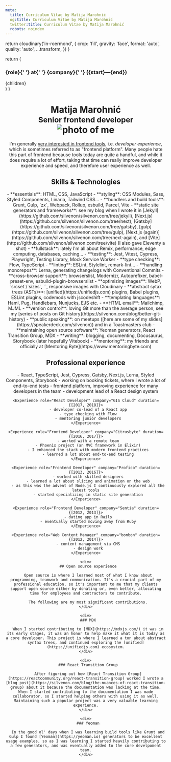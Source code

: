 ```yaml
---
meta:
  title: Curriculum Vitae by Matija Marohnić
  og:title: Curriculum Vitae by Matija Marohnić
  twitter:title: Curriculum Vitae by Matija Marohnić
  robots: noindex
---
```



  return cloudinary('in-roermond', {
    crop: 'fill',
    gravity: 'face',
    format: 'auto',
    quality: 'auto',
    ...transform,
  })
}

  return (
    <div>
      <h3>
        <span>{role}</span>{' '}
        <span className="font-light dark:font-thin">at</span>{' '}
        <span>{company}</span>{' '}
        <span className="whitespace-nowrap font-light dark:font-thin">({start}—{end})</span>
      </h3>
      {children}
    </div>
  )
}

<Header />
<Prose as="main" className="mt-2 pb-6 md:pb-10 lg:mt-4">
  <h1 className="flex flex-col items-center text-center sm:flex-row sm:text-left">
    <div className="sm:flex-1">
      <span>Matija Marohnić</span><br />
      <small className="font-normal">Senior frontend developer</small>
    </div>
    <div className="w-[256px] mt-4 sm:mt-0">
      <div className="aspect-w-3 aspect-h-2">
        <img
          className="!my-0 rounded-2xl"
          srcSet={`
            ${getImageUrl({ aspectRatio: '3:2', width: 256, dpr: 2 })} 2x
          `}
          src={getImageUrl({ aspectRatio: '3:2', width: 256 })}
          alt="photo of me"
        />
      </div>
    </div>
  </h1>

  I'm generally [very interested in frontend tools](https://twitter.com/silvenon/status/1151063178845020160), i.e. _developer experience_, which is sometimes referred to as "frontend platform". Many people hate this part of frontend because tools today are quite a handful, and while it does require a lot of effort, taking that time can really improve developer experience and speed, and therefore user experience as well.

  ## Skills & Technologies

  <div className="[&_li]:break-inside-avoid-column sm:columns-2">
    - **essentials**: HTML, CSS, JavaScript
    - **styling**: CSS Modules, Sass, Styled Components, Linaria, Tailwind CSS...
    - **bundlers and build tools**: Grunt, Gulp, `zx`, Webpack, Rollup, esbuild, Parcel, Vite
    - **static site generators and frameworks**: see my blog when I wrote it in [Jekyll](https://github.com/silvenon/silvenon.com/tree/jekyll), [Next.js](https://github.com/silvenon/silvenon.com/tree/next), [Gatsby](https://github.com/silvenon/silvenon.com/tree/gatsby), [gulp](https://github.com/silvenon/silvenon.com/tree/gulp), [Next.js (again)](https://github.com/silvenon/silvenon.com/tree/next-again), and [Vite](https://github.com/silvenon/silvenon.com/tree/vite) (I also gave Eleventy a shot)
    - **fullstack**: lately I'm all about Remix, performance, edge computing, databases, caching...
    - **testing**: Jest, Vitest, Cypress, Playwright, Testing Library, Mock Service Worker
    - **type checking**: Flow, TypeScript
    - **linting**: ESLint, Stylelint, remark-lint...
    - **handling monorepos**: Lerna, generating changelogs with Conventional Commits
    - **cross-browser support**: browserslist, Modernizr, Autoprefixer, babel-preset-env, esbuild-plugin-browserslist
    - **optimizing images**: WebP, `srcset`/`sizes`, `<picture>`, responsive images with Cloudinary
    - **abstract sytax trees (ASTs)**: [unified](https://unifiedjs.com) plugins, Babel plugins, ESLint plugins, codemods with jscodeshift
    - **templating languages**: Haml, Pug, Handlebars, Nunjucks, EJS etc.
    - **HTML email**: Mailchimp, MJML
    - **version control**: loving Git more than the average person, see my [series of posts on Git history](https://silvenon.com/blog/better-git-history)
    - **public speaking**: on meetups ([here are some of my slides](https://speakerdeck.com/silvenon)) and in a Toastmasters club
    - **maintaining open source software**: Yeoman generators, React Transition Group, MDX
    - **writing**: blogging, documenting, Docusaurus, Storybook (later hopefully Vitebook)
    - **mentoring**: my friends and officially at [Mentoring Byte](https://www.mentoringbyte.com)
  </div>

  ## Professional experience

  <div className="[&>*]:break-inside-avoid-page">
    <Experience role="Senior JavaScript Developer" company="Reactor Studio" duration={[2018, 2022]}>
      - React, TypeScript, Jest, Cypress, Gatsby, Next.js, Lerna, Styled Components, Storybook
      - working on booking tickets, where I wrote a lot of end-to-end tests
      - frontend platform, improving experience for many developers in the team
      - development lead of a React design system
    </Experience>

    <Experience role="React Developer" company="GIS Cloud" duration={[2017, 2018]}>
      - developer co-lead of a React app
      - type checking with Flow
      - mentoring junior developers
    </Experience>

    <Experience role="Frontend Developer" company="Citrusbyte" duration={[2016, 2017]}>
      - worked with a remote team
      - Phoenix project (an MVC framework in Elixir)
      - I enhanced the stack with modern frontend practices
      - learned a lot about end-to-end testing
    </Experience>

    <Experience role="Frontend Developer" company="Profico" duration={[2013, 2016]}>
      - worked with skilled designers
      - learned a lot about slicing and animation on the web
      - as this was the advent of Node.js I continuously explored all the latest tools
      - started specializing in static site generation
    </Experience>

    <Experience role="Frontend Developer" company="Sentia" duration={[2012, 2013]}>
      - dating app in Rails
      - eventually started moving away from Ruby
    </Experience>

    <Experience role="Web Content Manager" company="bonbon" duration={[2012, 2014]}>
      - content management via CMS
      - design work
    </Experience>

    <div>
      ## Open source experience

      Open source is where I learned most of what I know about programming, teamwork and communication. It's a crucial part of my professional education, so it's important to me that my clients support open source either by donating or, even better, allocating time for employees and contractors to contribute.

      The following are my most significant contributions.
    </div>

    <div>
      ### MDX

      When I started contributing to [MDX](https://mdxjs.com/) it was in its early stages, it was an honor to help make it what it is today as a core developer. This project is where I learned a ton about abstract syntax trees, and continued exploring the [unified](https://unifiedjs.com) ecosystem.
    </div>

    <div>
      ### React Transition Group

      After figuring out how [React Transition Group](https://reactcommunity.org/react-transition-group) worked I wrote a [blog post](https://silvenon.com/blog/the-nuances-of-react-transition-group) about it because the documentation was lacking at the time. When I started contributing to the documentation I was made collaborator, so I started helping others with using it as well. Maintaining such a popular project was a very valuable learning experience.
    </div>

    <div>
      ### Yeoman

      In the good ol' days when I was learning build tools like Grunt and Gulp I found [Yeoman](https://yeoman.io) generators to be excellent usage examples, so as I was learning I started heavily contributing to a few generators, and was eventually added to the core develpoment team.
    </div>
  </div>
</Prose>
